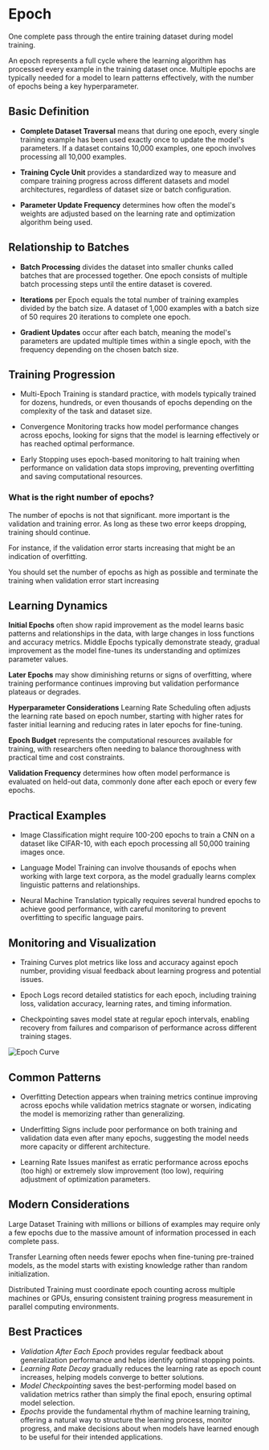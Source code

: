# Epoch

One complete pass through the entire training dataset during model training.

An epoch represents a full cycle where the learning algorithm has processed every example in the training dataset once. Multiple epochs are typically needed for a model to learn patterns effectively, with the number of epochs being a key hyperparameter.

## Basic Definition
- **Complete Dataset Traversal** means that during one epoch, every single training example has been used exactly once to update the model's parameters. If a dataset contains 10,000 examples, one epoch involves processing all 10,000 examples.

- **Training Cycle Unit** provides a standardized way to measure and compare training progress across different datasets and model architectures, regardless of dataset size or batch configuration.

- **Parameter Update Frequency** determines how often the model's weights are adjusted based on the learning rate and optimization algorithm being used.

## Relationship to Batches
- **Batch Processing** divides the dataset into smaller chunks called batches that are processed together. One epoch consists of multiple batch processing steps until the entire dataset is covered.

- **Iterations** per Epoch equals the total number of training examples divided by the batch size. A dataset of 1,000 examples with a batch size of 50 requires 20 iterations to complete one epoch.

- **Gradient Updates** occur after each batch, meaning the model's parameters are updated multiple times within a single epoch, with the frequency depending on the chosen batch size.

## Training Progression
- Multi-Epoch Training is standard practice, with models typically trained for dozens, hundreds, or even thousands of epochs depending on the complexity of the task and dataset size.

- Convergence Monitoring tracks how model performance changes across epochs, looking for signs that the model is learning effectively or has reached optimal performance.

- Early Stopping uses epoch-based monitoring to halt training when performance on validation data stops improving, preventing overfitting and saving computational resources.

### What is the right number of epochs?
The number of epochs is not that significant. more important is the validation and training error. As long as these two error keeps dropping, training should continue.

For instance, if the validation error starts increasing that might be an indication of overfitting.

You should set the number of epochs as high as possible and terminate the training when validation error start increasing

## Learning Dynamics
**Initial Epochs** often show rapid improvement as the model learns basic patterns and relationships in the data, with large changes in loss functions and accuracy metrics.
Middle Epochs typically demonstrate steady, gradual improvement as the model fine-tunes its understanding and optimizes parameter values.

**Later Epochs** may show diminishing returns or signs of overfitting, where training performance continues improving but validation performance plateaus or degrades.

**Hyperparameter Considerations**
Learning Rate Scheduling often adjusts the learning rate based on epoch number, starting with higher rates for faster initial learning and reducing rates in later epochs for fine-tuning.

**Epoch Budget** represents the computational resources available for training, with researchers often needing to balance thoroughness with practical time and cost constraints.

**Validation Frequency** determines how often model performance is evaluated on held-out data, commonly done after each epoch or every few epochs.

## Practical Examples
- Image Classification might require 100-200 epochs to train a CNN on a dataset like CIFAR-10, with each epoch processing all 50,000 training images once.

- Language Model Training can involve thousands of epochs when working with large text corpora, as the model gradually learns complex linguistic patterns and relationships.

- Neural Machine Translation typically requires several hundred epochs to achieve good performance, with careful monitoring to prevent overfitting to specific language pairs.

## Monitoring and Visualization
- Training Curves plot metrics like loss and accuracy against epoch number, providing visual feedback about learning progress and potential issues.

- Epoch Logs record detailed statistics for each epoch, including training loss, validation accuracy, learning rates, and timing information.

- Checkpointing saves model state at regular epoch intervals, enabling recovery from failures and comparison of performance across different training stages.

![Epoch Curve](/epoch.webp)

## Common Patterns
- Overfitting Detection appears when training metrics continue improving across epochs while validation metrics stagnate or worsen, indicating the model is memorizing rather than generalizing.

- Underfitting Signs include poor performance on both training and validation data even after many epochs, suggesting the model needs more capacity or different architecture.

- Learning Rate Issues manifest as erratic performance across epochs (too high) or extremely slow improvement (too low), requiring adjustment of optimization parameters.

## Modern Considerations
Large Dataset Training with millions or billions of examples may require only a few epochs due to the massive amount of information processed in each complete pass.

Transfer Learning often needs fewer epochs when fine-tuning pre-trained models, as the model starts with existing knowledge rather than random initialization.

Distributed Training must coordinate epoch counting across multiple machines or GPUs, ensuring consistent training progress measurement in parallel computing environments.

## Best Practices
- *Validation After Each Epoch* provides regular feedback about generalization performance and helps identify optimal stopping points.
- *Learning Rate Decay* gradually reduces the learning rate as epoch count increases, helping models converge to better solutions.
- *Model Checkpointing* saves the best-performing model based on validation metrics rather than simply the final epoch, ensuring optimal model selection.
- *Epochs* provide the fundamental rhythm of machine learning training, offering a natural way to structure the learning process, monitor progress, and make decisions about when models have learned enough to be useful for their intended applications.